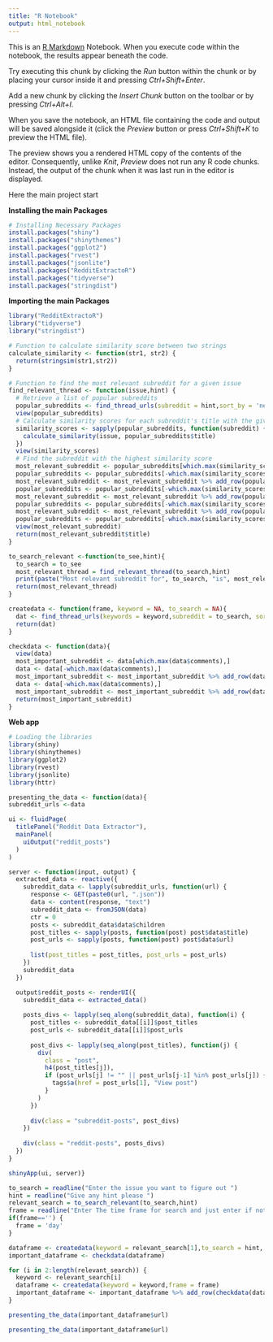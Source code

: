 ---
title: "R Notebook"
output: html_notebook
---

This is an [R Markdown](http://rmarkdown.rstudio.com) Notebook. When you execute code within the notebook, the results appear beneath the code. 

Try executing this chunk by clicking the *Run* button within the chunk or by placing your cursor inside it and pressing *Ctrl+Shift+Enter*. 

Add a new chunk by clicking the *Insert Chunk* button on the toolbar or by pressing *Ctrl+Alt+I*.

When you save the notebook, an HTML file containing the code and output will be saved alongside it (click the *Preview* button or press *Ctrl+Shift+K* to preview the HTML file).

The preview shows you a rendered HTML copy of the contents of the editor. Consequently, unlike *Knit*, *Preview* does not run any R code chunks. Instead, the output of the chunk when it was last run in the editor is displayed.

Here the main project start

**Installing the main Packages**
```{r}
# Installing Necessary Packages
install.packages("shiny")
install.packages("shinythemes")
install.packages("ggplot2")
install.packages("rvest")
install.packages("jsonlite")
install.packages("RedditExtractoR")
install.packages("tidyverse")
install.packages("stringdist")
```
**Importing the main Packages**
```{r}
library("RedditExtractoR")
library("tidyverse")
library("stringdist")
```

```{r}
# Function to calculate similarity score between two strings
calculate_similarity <- function(str1, str2) {
  return(stringsim(str1,str2)) 
}

# Function to find the most relevant subreddit for a given issue
find_relevant_thread <- function(issue,hint) {
  # Retrieve a list of popular subreddits
  popular_subreddits <- find_thread_urls(subreddit = hint,sort_by = 'new',period = 'day')
  view(popular_subreddits)
  # Calculate similarity scores for each subreddit's title with the given issue
  similarity_scores <- sapply(popular_subreddits, function(subreddit) {
    calculate_similarity(issue, popular_subreddits$title)
  })
  view(similarity_scores)
  # Find the subreddit with the highest similarity score
  most_relevant_subreddit <- popular_subreddits[which.max(similarity_scores),]
  popular_subreddits <- popular_subreddits[-which.max(similarity_scores),]
  most_relevant_subreddit <- most_relevant_subreddit %>% add_row(popular_subreddits[which.max(similarity_scores),])
  popular_subreddits <- popular_subreddits[-which.max(similarity_scores),]
  most_relevant_subreddit <- most_relevant_subreddit %>% add_row(popular_subreddits[which.max(similarity_scores),])
  popular_subreddits <- popular_subreddits[-which.max(similarity_scores),]
  most_relevant_subreddit <- most_relevant_subreddit %>% add_row(popular_subreddits[which.max(similarity_scores),])
  popular_subreddits <- popular_subreddits[-which.max(similarity_scores),]
  view(most_relevant_subreddit)
  return(most_relevant_subreddit$title)
}
```


```{r}
to_search_relevant <-function(to_see,hint){
  to_search = to_see
  most_relevant_thread = find_relevant_thread(to_search,hint)
  print(paste("Most relevant subreddit for", to_search, "is", most_relevant_thread))
  return(most_relevant_thread)
}
```

```{r}
createdata <- function(frame, keyword = NA, to_search = NA){
  dat <- find_thread_urls(keywords = keyword,subreddit = to_search, sort_by = "new", period = frame)
  return(dat)
}

checkdata <- function(data){
  view(data)
  most_important_subreddit <- data[which.max(data$comments),]
  data <- data[-which.max(data$comments),]
  most_important_subreddit <- most_important_subreddit %>% add_row(data[which.max(data$comments),])
  data <- data[-which.max(data$comments),]
  most_important_subreddit <- most_important_subreddit %>% add_row(data[which.max(data$comments),])
  return(most_important_subreddit)
}
```

**Web app**
```{r}
# Loading the libraries
library(shiny)
library(shinythemes)
library(ggplot2)
library(rvest)
library(jsonlite)
library(httr)
```

```{r}
presenting_the_data <- function(data){
subreddit_urls <-data

ui <- fluidPage(
  titlePanel("Reddit Data Extractor"),
  mainPanel(
    uiOutput("reddit_posts")
  )
)

server <- function(input, output) {
  extracted_data <- reactive({
    subreddit_data <- lapply(subreddit_urls, function(url) {
      response <- GET(paste0(url, ".json"))
      data <- content(response, "text")
      subreddit_data <- fromJSON(data)
      ctr = 0
      posts <- subreddit_data$data$children
      post_titles <- sapply(posts, function(post) post$data$title)
      post_urls <- sapply(posts, function(post) post$data$url)
      
      list(post_titles = post_titles, post_urls = post_urls)
    })
    subreddit_data
  })

  output$reddit_posts <- renderUI({
    subreddit_data <- extracted_data()
    
    posts_divs <- lapply(seq_along(subreddit_data), function(i) {
      post_titles <- subreddit_data[[i]]$post_titles
      post_urls <- subreddit_data[[i]]$post_urls
      
      post_divs <- lapply(seq_along(post_titles), function(j) {
        div(
          class = "post",
          h4(post_titles[j]),
          if (post_urls[j] != "" || post_urls[j-1] %in% post_urls[j]) {
            tags$a(href = post_urls[1], "View post")
          }
        )
      })
      
      div(class = "subreddit-posts", post_divs)
    })
    
    div(class = "reddit-posts", posts_divs)
  })
}

shinyApp(ui, server)}
```

```{r}
to_search = readline("Enter the issue you want to figure out ")
hint = readline("Give any hint please ")
relevant_search = to_search_relevant(to_search,hint)
frame = readline("Enter The time frame for search and just enter if nothing ")
if(frame=='') {
  frame = 'day'
}
```

```{r}
dataframe <- createdata(keyword = relevant_search[1],to_search = hint, frame = frame)
important_dataframe <- checkdata(dataframe)
```
```{r}
for (i in 2:length(relevant_search)) {
  keyword <- relevant_search[i]
  dataframe <- createdata(keyword = keyword,frame = frame)
  important_dataframe <- important_dataframe %>% add_row(checkdata(dataframe))
}

presenting_the_data(important_dataframe$url)
```

```{r}
presenting_the_data(important_dataframe$url)
```

